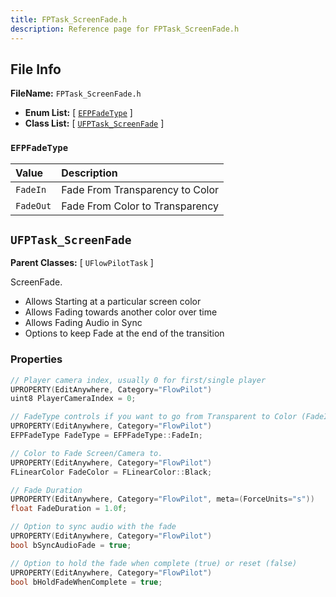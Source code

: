 ```yaml
---
title: FPTask_ScreenFade.h
description: Reference page for FPTask_ScreenFade.h
---
```


## File Info

__FileName:__ `FPTask_ScreenFade.h`
- __Enum List:__ 
[ [`EFPFadeType`](#efpfadetype) ]
- __Class List:__ 
[ [`UFPTask_ScreenFade`](#ufptask_screenfade) ]


### `EFPFadeType` 


| Value | Description | 
| :-- | :-- | 
| `FadeIn` | Fade From Transparency to Color | 
| `FadeOut` | Fade From Color to Transparency | 



## `UFPTask_ScreenFade` 


__Parent Classes:__
[ `UFlowPilotTask` ]

 
ScreenFade. 
- Allows Starting at a particular screen color 
- Allows Fading towards another color over time 
- Allows Fading Audio in Sync 
- Options to keep Fade at the end of the transition 

### Properties

```cpp
// Player camera index, usually 0 for first/single player 
UPROPERTY(EditAnywhere, Category="FlowPilot")
uint8 PlayerCameraIndex = 0;

// FadeType controls if you want to go from Transparent to Color (FadeIn), or inverse (FadeOut) 
UPROPERTY(EditAnywhere, Category="FlowPilot")
EFPFadeType FadeType = EFPFadeType::FadeIn;

// Color to Fade Screen/Camera to. 
UPROPERTY(EditAnywhere, Category="FlowPilot")
FLinearColor FadeColor = FLinearColor::Black;

// Fade Duration 
UPROPERTY(EditAnywhere, Category="FlowPilot", meta=(ForceUnits="s"))
float FadeDuration = 1.0f;

// Option to sync audio with the fade 
UPROPERTY(EditAnywhere, Category="FlowPilot")
bool bSyncAudioFade = true;

// Option to hold the fade when complete (true) or reset (false) 
UPROPERTY(EditAnywhere, Category="FlowPilot")
bool bHoldFadeWhenComplete = true;

```
